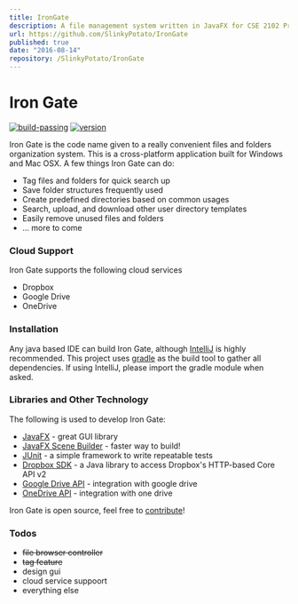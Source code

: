 ```yaml
---
title: IronGate
description: A file management system written in JavaFX for CSE 2102 Project - Spring 2016.
url: https://github.com/SlinkyPotato/IronGate
published: true
date: "2016-08-14"
repository: /SlinkyPotato/IronGate
---
```


# Iron Gate
[![build-passing](https://travis-ci.org/amaredues/IronGate.svg?branch=master)]()
[![version](https://img.shields.io/badge/version-0.3-red.svg)]()

Iron Gate is the code name given to a really convenient files and folders organization system. This is a cross-platform application built for Windows and Mac OSX. A few things Iron Gate can do:
  
  - Tag files and folders for quick search up
  - Save folder structures frequently used
  - Create predefined directories based on common usages
  - Search, upload, and download other user directory templates
  - Easily remove unused files and folders
  - ... more to come

### Cloud Support

Iron Gate supports the following cloud services
- Dropbox
- Google Drive
- OneDrive

### Installation

Any java based IDE can build Iron Gate, although [IntelliJ] is highly recommended. This project uses 
[gradle] as the build tool to gather all dependencies. If using IntelliJ, 
please import the gradle module when asked. 

### Libraries and Other Technology

The following is used to develop Iron Gate:

- [JavaFX] - great GUI library
- [JavaFX Scene Builder] - faster way to build!
- [JUnit] -  a simple framework to write repeatable tests
- [Dropbox SDK] - a Java library to access Dropbox's HTTP-based Core API v2
- [Google Drive API] - integration with google drive
- [OneDrive API] - integration with one drive

Iron Gate is open source, feel free to [contribute]!

### Todos
 - ~~file browser controller~~
 - ~~tag feature~~
 - design gui
 - cloud service suppoort
 - everything else
 
[//]: # (These are reference links used in the body of this note and get stripped out when the markdown processor does its job. There is no need to format nicely because it shouldn't be seen. Thanks SO - http://stackoverflow.com/questions/4823468/store-comments-in-markdown-syntax)

   [JavaFx]: <https://docs.oracle.com/javase/8/javase-clienttechnologies.htm>
   [JavaFX Scene Builder]: <http://www.oracle.com/technetwork/java/javase/downloads/javafxscenebuilder-info-2157684.html>
   [IntelliJ]: <https://www.jetbrains.com/idea/>
   [contribute]: <https://github.uconn.edu/brp14005/IronGate>
   [Dropbox SDK]: https://github.com/dropbox/dropbox-sdk-java
   [JUnit]: http://junit.org/
   [Google Drive API]: https://developers.google.com/drive/v3/web/enable-sdk
   [OneDrive API]: https://dev.onedrive.com/
   [gradle]: http://gradle.org/